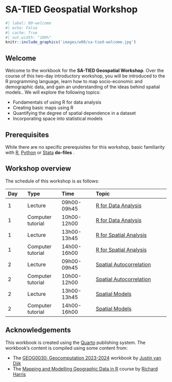 # SA-TIED Geospatial Workshop {.unnumbered}

```r
#| label: 00-welcome
#| echo: False
#| cache: True
#| out.width: "100%"
knitr::include_graphics('images/w00/sa-tied-welcome.jpg') 
```

## Welcome {.unnumbered}
Welcome to the workbook for the **SA-TIED Geospatial Workshop**. Over the course of this two-day introductory workshop, you will be introduced to the R programming language, learn how to map socio-economic and demographic data, and gain an understanding of the ideas behind spatial models.. We will explore the following topics:

- Fundamentals of using R for data analysis
- Creating basic maps using R
- Quantifying the degree of spatial dependence in a dataset
- Incorporating space into statistical models

## Prerequisites {.unnumbered}
While there are no specific prerequisites for this workshop, basic familiarity with [R](https://www.r-project.org/), [Python](https://www.python.org/downloads/) or   [Stata](https://www.stata.com/) **do-files** .

## Workshop overview {.unnumbered}
The schedule of this workshop is as follows:

| Day  | Type              | Time        | Topic
| :--- |:------            |:------      | :--------------
| 1    | Lecture           | 09h00-09h45 | [R for Data Analysis]({{< var slides.l01 >}}) |
| 1    | Computer tutorial | 10h00-12h00 | [R for Data Analysis]({{< var urls.c01 >}}) |
| 1    | Lecture           | 13h00-13h45 | [R for Spatial Analysis]({{< var slides.l02 >}}) | 
| 1    | Computer tutorial | 14h00-16h00 | [R for Spatial Analysis]({{< var urls.c02 >}}) | 
| 2    | Lecture           | 09h00-09h45 | [Spatial Autocorrelation]({{< var slides.l03 >}}) |
| 2    | Computer tutorial | 10h00-12h00 | [Spatial Autocorrelation]({{< var urls.c03 >}}) |
| 2    | Lecture           | 13h00-13h45 | [Spatial Models]({{< var slides.l04 >}}) | 
| 2    | Computer tutorial | 14h00-16h00 | [Spatial Models]({{< var urls.c04 >}}) | 

## Acknowledgements {.unnumbered}
This workbook is created using the [Quarto](https://quarto.org/) publishing system. The workbook's content is compiled using some content from:

- The [GEOG0030: Geocomputation 2023-2024](https://jtvandijk.github.io/GEOG0030_20232024/) workbook by [Justin van Dijk](https://www.mappingdutchman.com)
- The [Mapping and Modelling Geographic Data in R](https://profrichharris.github.io/MandM/) course by [Richard Harris](https://profrichharris.github.io/)